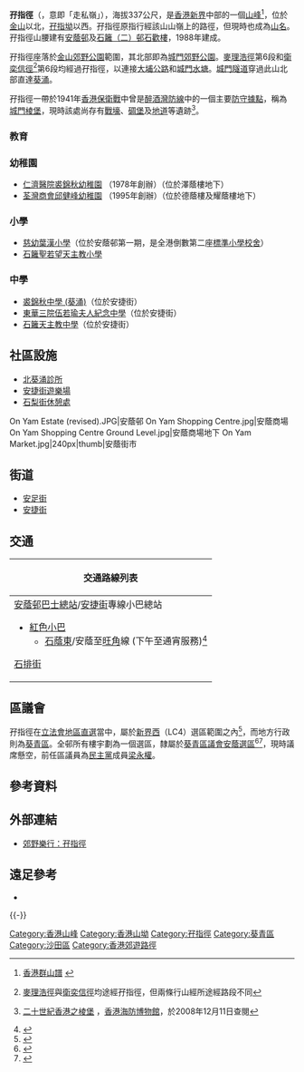 {{Infobox Mountain
| 名稱 = 孖指徑
| 照片 = 
| 照片說明 = 
| 海拔 = {{Convert|337|m|ft|0|link=on}}
| 位置 = [[香港|香港]][[新界|新界]]中部
| 山脈 = 
| 相對高度 = 
| 座標 = {{coord|22|22|24.64|N|114|8|45.43|E}}
| 地形圖 = 
| 類別 = 
| 年齡 = 
| 最近喷发 = 
| 首次登頂 =
| 攀登路線 =
| pushpin_map = Hong Kong
| pushpin_map_caption = 孖指徑的位置
| latd=22 |latm=22 |lats=24.64 |latNS=N
| longd=114 |longm=8 |longs=45.43 |longEW=E
}}
'''孖指徑'''（{{lang-en|'''Smuggler's Ridge'''}}，意即「走私嶺」），海拔337公尺，是[[香港|香港]][[新界|新界]]中部的一個[[山峰|山峰]]<ref>{{zh-hk}} [http://www.kinhang.org.hk/mountain.htm 香港群山譜] {{Wayback|url=http://www.kinhang.org.hk/mountain.htm |date=20080409031350 }}</ref>，位於[[金山_(香港)|金山]]以北，[[走私坳|孖指坳]]以西。孖指徑原指行經該山山嶺上的路徑，但現時也成為[[山名|山名]]。孖指徑山腰建有[[安蔭邨|安蔭邨]]及[[石籬邨|石籬（二）邨石歡樓]]，1988年建成。

孖指徑座落於[[金山郊野公園|金山郊野公園]]範圍，其北部即為[[城門郊野公園|城門郊野公園]]。[[麥理浩徑|麥理浩徑]]第6段和[[衛奕信徑|衛奕信徑]]<ref>[[麥理浩徑|麥理浩徑]]與[[衛奕信徑|衛奕信徑]]均途經孖指徑，但兩條行山經所途經路段不同</ref>第6段均經過孖指徑，以連接[[大埔公路|大埔公路]]和[[城門水塘|城門水塘]]。[[城門隧道|城門隧道]]穿過此山北部直達[[葵涌|葵涌]]。

孖指徑一帶於1941年[[香港保衛戰|香港保衛戰]]中曾是[[醉酒灣防線|醉酒灣防線]]中的一個主要[[防守據點|防守據點]]，稱為[[城門棱堡|城門棱堡]]，現時該處尚存有[[戰壕|戰壕]]、[[碉堡|碉堡]]及[[地道|地道]]等遺跡<ref>{{zh-hk}} [http://www.lcsd.gov.hk/CE/Museum/Coastal/b5/section7-8.php 二十世紀香港之棱堡] {{Wayback|url=http://www.lcsd.gov.hk/CE/Museum/Coastal/b5/section7-8.php |date=20090918153911 }}，[[香港海防博物館|香港海防博物館]]，於2008年12月11日查閱</ref>。

===教育===
===幼稚園===
*[http://www.jcc.edu.hk/ 仁濟醫院裘錦秋幼稚園] {{Wayback|url=http://www.jcc.edu.hk/ |date=20200818145844 }}（1978年創辦）（位於澤蔭樓地下）
*[http://www.ykfk.edu.hk 荃灣商會邱健峰幼稚園] {{Wayback|url=http://www.ykfk.edu.hk/ |date=20190816114046 }}（1995年創辦）（位於德蔭樓及耀蔭樓地下）

===小學===
*[[慈幼葉漢小學|慈幼葉漢小學]]（位於安蔭邨第一期，是全港倒數第二座[[標準小學校舍|標準小學校舍]]）
*[[石籬聖若望天主教小學|石籬聖若望天主教小學]]

===中學===
*[[裘錦秋中學_(葵涌)|裘錦秋中學 (葵涌)]]（位於安捷街）
*[[東華三院伍若瑜夫人紀念中學|東華三院伍若瑜夫人紀念中學]]（位於安捷街）
*[[石籬天主教中學|石籬天主教中學]]（位於安捷街）

==社區設施==
*[[北葵涌診所|北葵涌診所]]
*[[安捷街遊樂場|安捷街遊樂場]]
*[[石梨街休憩處|石梨街休憩處]]

<gallery>
On Yam Estate (revised).JPG|安蔭邨
On Yam Shopping Centre.jpg|安蔭商場
On Yam Shopping Centre Ground Level.jpg|安蔭商場地下
On Yam Market.jpg|240px|thumb|安蔭街市
</gallery>

==街道==
*[[安足街|安足街]]
*[[安捷街|安捷街]]

==交通==
{| class="mw-collapsible mw-collapsed wikitable" style="background:white; margin: 0 auto; width: auto;" 
! 交通路線列表
|-
|
;[[安蔭邨巴士總站|安蔭邨巴士總站]]/[[安捷街|安捷街]]專線小巴總站
{{九龍新界巴士簡單列表|31|35A|35X|235|235M|N237}}
{{過海隧道巴士簡單列表|935|936}}
{{新界專線小巴簡單列表|83A|86A|403A|403X|406|410}}
*[[香港公共小巴|紅色小巴]]
**[[石蔭東邨|石蔭東]]/安蔭至[[旺角|旺角]]線 (下午至通宵服務)<ref>{{Cite web |url=http://www.16seats.net/chi/rmb/r_kn35.html |title=旺角朗豪坊　＞　石蔭東及安蔭, 葵涌和宜合道　＞　佐敦道 |access-date=2016-08-13 |archive-date=2021-05-03 |archive-url=https://web.archive.org/web/20210503134510/http://www.16seats.net/chi/rmb/r_kn35.html |dead-url=no }}</ref>

;[[石排街|石排街]]
{{九龍新界巴士簡單列表|31|35A|35X|40P|43S|235|235M|N237}}
{{過海隧道巴士簡單列表|935|936}}
{{新界專線小巴簡單列表|401|403|403A|403X|410|412}}
|}

==區議會==
{{main|安蔭 (選區)}}
孖指徑在[[香港立法會|立法會]][[地區直選_(香港)|地區直選]]當中，屬於[[新界西選區|新界西]]（LC4）選區範圍之內<ref>{{Cite web |url=http://www.eac.gov.hk/pdf/legco/2016/2016boundaries/lc2016ntw.pdf |title=立法會地方選區分界圖—新界西選區 |accessdate=2015-11-20 |archive-date=2018-11-23 |archive-url=https://web.archive.org/web/20181123050449/https://www.eac.gov.hk/pdf/legco/2016/2016boundaries/lc2016ntw.pdf |dead-url=no }}</ref>，而地方行政則為[[葵青區|葵青區]]。全邨所有樓宇劃為一個選區，隸屬於[[葵青區議會|葵青區議會]][[安蔭_(選區)|安蔭選區]]<ref>{{Cite web |url=http://www.eac.gov.hk/pdf/distco/maps/dc2015s.pdf |title=區議會選區分界圖—葵青區 |accessdate=2015-11-20 |archive-date=2018-01-24 |archive-url=https://web.archive.org/web/20180124072458/http://www.eac.gov.hk/pdf/distco/maps/dc2015s.pdf |dead-url=no }}</ref><ref>{{Cite web |url=https://www.eac.hk/pdf/distco/2019dc/final/ch/S_descriptions(Chi).pdf |title=2019年區議會選舉選區範圍(葵青區) |accessdate=2019-12-20 |archive-date=2019-02-04 |archive-url=https://web.archive.org/web/20190204122408/https://www.eac.hk/pdf/distco/2019dc/final/ch/S_descriptions(Chi).pdf |dead-url=no }}</ref>，現時議席懸空，前任區議員為[[民主黨_(香港)|民主黨]]成員[[梁永權|梁永權]]。

==參考資料==
<div class="references-small">
<references />
</div>

==外部連結==
* [https://web.archive.org/web/20100404062251/http://www.hkwalkers.net/chi/trail_list/walkers_companion/Smugglers_Ridge/introduction.htm 郊野樂行：孖指徑]

==遠足參考==
*{{web reference|URL=http://www.walkonhill.com/route.php?area=5&seq=6|title=孖指徑‧遠足路線|work=山上行 www.walkonhill.com|year=2013年|date=10月2日|access-date=2013-12-23|archive-date=2020-06-28|archive-url=https://web.archive.org/web/20200628173645/http://www.walkonhill.com/route.php?area=5&seq=6|dead-url=no}}

{{-}}
{{Geographic Location
|西北 = [[上葵涌|上葵涌]]
|北 = [[城門水塘|城門水塘]]
|東北 = [[針山|針山]]
|西 = [[石蔭邨|石蔭邨]]
|中央 = 孖指徑
|東 = [[下城門水塘|下城門水塘]]
|西南 = [[石梨貝|石梨貝]]
|南 = [[金山_(香港)|金山]]
|東南 = [[走私坳|孖指坳]]
}}
{{香港山峰}}

[[Category:香港山峰|Category:香港山峰]]
[[Category:香港山坳|Category:香港山坳]]
[[Category:孖指徑|Category:孖指徑]]
[[Category:葵青區|Category:葵青區]]
[[Category:沙田區|Category:沙田區]]
[[Category:香港郊遊路徑|Category:香港郊遊路徑]]